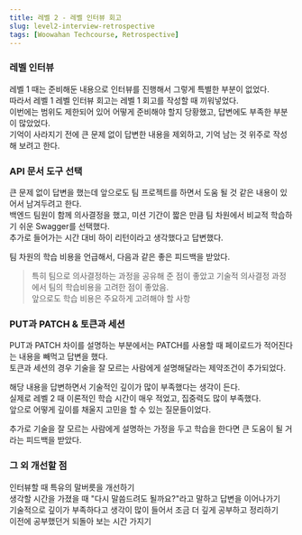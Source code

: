 ```yaml
---
title: 레벨 2 - 레벨 인터뷰 회고
slug: level2-interview-retrospective
tags: [Woowahan Techcourse, Retrospective]
---
```


### 레벨 인터뷰

레벨 1 때는 준비해둔 내용으로 인터뷰를 진행해서 그렇게 특별한 부분이 없었다.  
따라서 레벨 1 레벨 인터뷰 회고는 레벨 1 회고를 작성할 때 끼워넣었다.  
이번에는 범위도 제한되어 있어 어떻게 준비해야 할지 당황했고, 답변에도 부족한 부분이 많았었다.  
기억이 사라지기 전에 큰 문제 없이 답변한 내용을 제외하고, 기억 남는 것 위주로 작성해 보려고 한다.  

### API 문서 도구 선택

큰 문제 없이 답변을 했는데 앞으로도 팀 프로젝트를 하면서 도움 될 것 같은 내용이 있어서 남겨두려고 한다.  
백엔드 팀원이 함께 의사결정을 했고, 미션 기간이 짧은 만큼 팀 차원에서 비교적 학습하기 쉬운 Swagger를 선택했다.  
추가로 들어가는 시간 대비 하이 리턴이라고 생각했다고 답변했다.

팀 차원의 학습 비용을 언급해서, 다음과 같은 좋은 피드백을 받았다.

> 특히 팀으로 의사결정하는 과정을 공유해 준 점이 좋았고 기술적 의사결정 과정에서 팀의 학습비용을 고려한 점이 좋았음.  
> 앞으로도 학습 비용은 주요하게 고려해야 할 사항
>

### PUT과 PATCH & 토큰과 세션

PUT과 PATCH 차이를 설명하는 부분에서는 PATCH를 사용할 때 페이로드가 적어진다는 내용을 빼먹고 답변을 했다.  
토큰과 세션의 경우 기술을 잘 모르는 사람에게 설명해달라는 제약조건이 추가되었다.  

해당 내용을 답변하면서 기술적인 깊이가 많이 부족했다는 생각이 든다.  
실제로 레벨 2 때 이론적인 학습 시간이 매우 적었고, 집중력도 많이 부족했다.  
앞으로 어떻게 깊이를 채울지 고민을 할 수 있는 질문들이었다.  

추가로 기술을 잘 모르는 사람에게 설명하는 가정을 두고 학습을 한다면 큰 도움이 될 거라는 피드백을 받았다.  

### 그 외 개선할 점

인터뷰할 때 특유의 말버릇을 개선하기  
생각할 시간을 가졌을 때 "다시 말씀드려도 될까요?"라고 말하고 답변을 이어나가기  
기술적으로 깊이가 부족하다고 생각이 많이 들어서 조금 더 깊게 공부하고 정리하기  
이전에 공부했던거 되돌아 보는 시간 가지기